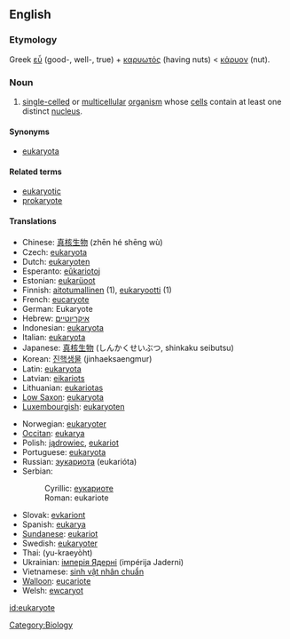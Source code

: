 ==English==

===Etymology===
Greek [[εὖ]] (good-, well-, true) + [[καρυωτός]] (having nuts) < [[κάρυον]] (nut).

===Noun===
{{wikipedia}}
{{en-noun}}

# [[single-celled]] or [[multicellular]] [[organism]] whose [[cell]]s contain at least one distinct [[nucleus]].

====Synonyms====
*[[eukaryota]]

====Related terms====
*[[eukaryotic]]
*[[prokaryote]]

====Translations====
{{Top}}
*Chinese: [[真核生物]] (zhēn hé shēng wù)
*Czech: [[eukaryota]]
*Dutch: [[eukaryoten]] {{p}}
*Esperanto: [[eŭkariotoj]] {{p}}
*Estonian: [[eukarüoot]] {{p}}
*Finnish: [[aitotumallinen]] (1), [[eukaryootti]] (1)
*French: [[eucaryote]]
*German: Eukaryote
*Hebrew: [[איקריוטיים]] {{p}}
*Indonesian: [[eukaryota]]
*Italian: [[eukaryota]]
*Japanese: [[真核生物]] (しんかくせいぶつ, shinkaku seibutsu)
*Korean: [[진핵생물]] (jinhaeksaengmur)
*Latin: [[eukaryota]] {{f}}
*Latvian: [[eikariots]]
*Lithuanian: [[eukariotas]] {{m}}
*[[Low Saxon]]: [[eukaryota]]
*[[Luxembourgish]]: [[eukaryoten]] {{p}}
{{Mid}}
*Norwegian: [[eukaryoter]]
*[[Occitan]]: [[eukarya]] {{f}}
*Polish: [[jądrowiec]], [[eukariot]] {{m}}
*Portuguese: [[eukaryota]] {{f}}
*Russian: [[эукариота]] (eukarióta) {{f}}
*Serbian:
*:Cyrillic: [[еукариоте]]
*:Roman: eukariote
*Slovak: [[evkariont]]
*Spanish: [[eukarya]] {{f}}
*[[Sundanese]]: [[eukariot]]
*Swedish: [[eukaryoter]]
*Thai: {{THchar|[[ยูแคริโอต]]}} (yu-kraeyòht)
*Ukrainian: [[імперія Ядерні]] (impérija Jaderni) {{f}}
*Vietnamese: [[sinh vật nhân chuẩn]]
*[[Walloon]]: [[eucariote]]
*Welsh: [[ewcaryot]]
{{Bottom}}

[[Category:Biology]]

[[id:eukaryote]]